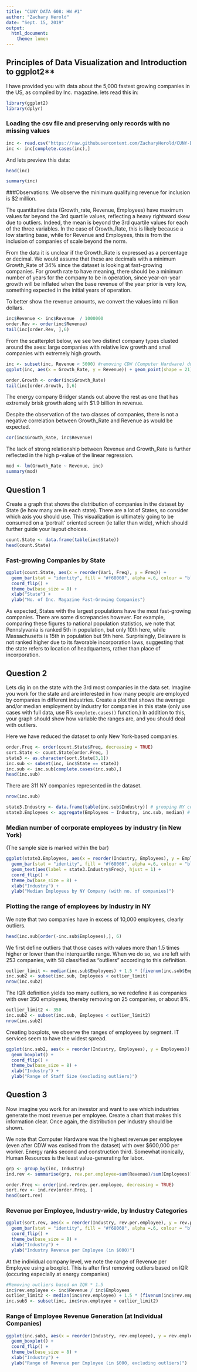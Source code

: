 ---
title: "CUNY DATA 608: HW #1"
author: "Zachary Herold"
date: "Sept. 15, 2019"
output:
  html_document:  
    theme: lumen
---

## Principles of Data Visualization and Introduction to ggplot2**

I have provided you with data about the 5,000 fastest growing companies in the US, as compiled by Inc. magazine. lets read this in:

```{r, include=F}
library(ggplot2)
library(dplyr)
```

### Loading the csv file and preserving only records with no missing values  

```{r}
inc <- read.csv("https://raw.githubusercontent.com/ZacharyHerold/CUNY-DATA-608/master/inc5000_data.csv", header= TRUE)
inc <- inc[complete.cases(inc),]
```

And lets preview this data:

```{r}
head(inc)
```
```{r}
summary(inc)
```

###Observations:
We observe the minimum qualifying revenue for inclusion is $2 million.

The quantitative data (Growth_rate, Revenue, Employees) have maximum values far beyond the 3rd quartile values, reflecting a heavy rightward skew due to outliers. Indeed, the mean is beyond the 3rd quartile values for each of the three variables. In the case of Growth_Rate, this is likely because a low starting base, while for Revenue and Employees, this is from the inclusion of companies of scale beyond the norm. 

From the data it is unclear if the Growth_Rate is expressed as a percentage or decimal. We would assume that these are decimals with a minimum Growth_Rate of 34% since the dataset is looking at fast-growing companies. For growth rate to have meaning, there should be a minimum number of years for the company to be in operation, since year-on-year growth will be inflated when the base revenue of the year prior is very low, something expected in the initial years of operation. 

To better show the revenue amounts, we convert the values into million dollars. 

```{r}
inc$Revenue <- inc$Revenue  / 1000000
order.Rev <- order(inc$Revenue)
tail(inc[order.Rev, ],6)
```

From the scatterplot below, we see two distinct company types clusted around the axes: large companies with relative low growth and small companies with extremely high growth.  

```{r}
inc <- subset(inc, Revenue < 5000) #removing CDW (Computer Hardware) due to its incomparable scale
ggplot(inc, aes(x = Growth_Rate, y = Revenue)) + geom_point(shape = 21)
```

```{r}
order.Growth <- order(inc$Growth_Rate)
tail(inc[order.Growth, ],6)
```

The energy company Bridger stands out above the rest as one that has extremely brisk growth along with $1.9 billion in revenue. 

Despite the observation of the two classes of companies, there is not a negative correlation between Growth_Rate and Revenue as would be expected. 

```{r}
cor(inc$Growth_Rate, inc$Revenue)
```

The lack of strong relationship between Revenue and Growth_Rate is further reflected in the high p-value of the linear regression. 

```{r}
mod <- lm(Growth_Rate ~ Revenue, inc)
summary(mod)
```


## Question 1

Create a graph that shows the distribution of companies in the dataset by State (ie how many are in each state). There are a lot of States, so consider which axis you should use. This visualization is ultimately going to be consumed on a 'portrait' oriented screen (ie taller than wide), which should further guide your layout choices.


```{r}
count.State <- data.frame(table(inc$State))
head(count.State)
```  

### Fast-growing Companies by State

```{r}
ggplot(count.State, aes(x = reorder(Var1, Freq), y = Freq)) + 
  geom_bar(stat = "identity", fill = "#f68060", alpha =.6, colour = "black") +
  coord_flip() +
  theme_bw(base_size = 8) +
  xlab("State") + 
  ylab("No. of Inc. Magazine Fast-Growing Companies") 
```

As expected, States with the largest populations have the most fast-growing companies. There are some discrepancies however. For example, comparing these figures to national population statistics, we note that Pennslyvania is ranked 5th in population, but only 10th here, while Massachusetts is 15th in population but 9th here. Surprisingly, Delaware is not ranked higher due to its favorable incorporation laws, suggesting that the state refers to location of headquarters, rather than place of incorporation. 


## Question 2

Lets dig in on the state with the 3rd most companies in the data set. Imagine you work for the state and are interested in how many people are employed by companies in different industries. Create a plot that shows the average and/or median employment by industry for companies in this state (only use cases with full data, use R's `complete.cases()` function.) In addition to this, your graph should show how variable the ranges are, and you should deal with outliers.

Here we have reduced the dataset to only New York-based companies. 

```{r}
order.Freq <- order(count.State$Freq, decreasing = TRUE)
sort.State <- count.State[order.Freq, ]
state3 <- as.character(sort.State[3,1])
inc.sub <- subset(inc, inc$State == state3)
inc.sub <- inc.sub[complete.cases(inc.sub),]
head(inc.sub)
```

There are 311 NY companies represented in the dataset.

```{r}
nrow(inc.sub)
```

```{r}
state3.Industry <- data.frame(table(inc.sub$Industry)) # grouping NY companies by industry
state3.Employees <- aggregate(Employees ~ Industry, inc.sub, median) # taking the median number of employees by industry in NY
```

### Median number of corporate employees by industry (in New York)
(The sample size is marked within the bar)

```{r}
ggplot(state3.Employees, aes(x = reorder(Industry, Employees), y = Employees)) + 
  geom_bar(stat = "identity", fill = "#f68060", alpha =.6, colour = "black") +
  geom_text(aes(label = state3.Industry$Freq), hjust = 1) +
  coord_flip() +
  theme_bw(base_size = 8) +
  xlab("Industry") + 
  ylab("Median Employees by NY Company (with no. of companies)") 
```

### Plotting the range of employees by Industry in NY

We note that two companies have in excess of 10,000 employees, clearly outliers. 

```{r}
head(inc.sub[order(-inc.sub$Employees),], 6)
```

We first define outliers that those cases with values more than 1.5 times higher or lower than the interquartile range. When we do so, we are left with 253 companies, with 58 classified as "outliers" according to this definition. 

```{r}
outlier_limit <- median(inc.sub$Employees) + 1.5 * (fivenum(inc.sub$Employees)[4] - fivenum(inc.sub$Employees)[2]) 
inc.sub2 <- subset(inc.sub, Employees < outlier_limit)
nrow(inc.sub2)
```

The IQR definition yields too many outliers, so we redefine it as companies with over 350 employees, thereby removing on 25 companies, or about 8%. 

```{r}
outlier_limit2 <- 350 
inc.sub2 <- subset(inc.sub, Employees < outlier_limit2)
nrow(inc.sub2)
```

Creating boxplots, we observe the ranges of employees by segment. IT services seem to have the widest spread. 

```{r}
ggplot(inc.sub2, aes(x = reorder(Industry, Employees), y = Employees)) + 
  geom_boxplot() +
  coord_flip() +
  theme_bw(base_size = 8) +
  xlab("Industry") + 
  ylab("Range of Staff Size (excluding outliers)") 
```

## Question 3

Now imagine you work for an investor and want to see which industries generate the most revenue per employee. Create a chart that makes this information clear. Once again, the distribution per industry should be shown.


We note that Computer Hardware was the highest revenue per employee (even after CDW was excised from the dataset) with over $600,000 per worker. Energy ranks second and construction third. Somewhat ironically, Human Resources is the least value-generating for labor. 

```{r}
grp <- group_by(inc, Industry)
ind.rev <- summarise(grp, rev.per.employee=sum(Revenue)/sum(Employees))

order.Freq <- order(ind.rev$rev.per.employee, decreasing = TRUE)
sort.rev <- ind.rev[order.Freq, ]
head(sort.rev)
```

### Revenue per Employee, Industry-wide, by Industry Categories

```{r}
ggplot(sort.rev, aes(x = reorder(Industry, rev.per.employee), y = rev.per.employee * 1000)) + 
  geom_bar(stat = "identity", fill = "#f68060", alpha =.6, colour = "black") +
  coord_flip() +
  theme_bw(base_size = 8) +
  xlab("Industry") + 
  ylab("Industry Revenue per Employee (in $000)") 
```

At the individual company level, we note the range of Revenue per Employee using a boxplot. This is after first removing outliers based on IQR (occuring especially at energy companies)

```{r}
#Removing outliers based on IQR * 1.5
inc$rev.employee <- inc$Revenue / inc$Employees
outlier_limit2 <- median(inc$rev.employee) + 1.5 * (fivenum(inc$rev.employee)[4] - fivenum(inc$rev.employee)[2]) 
inc.sub3 <- subset(inc, inc$rev.employee < outlier_limit2)
```

### Range of Employee Revenue Generation (at Individual Companies)

```{r}
ggplot(inc.sub3, aes(x = reorder(Industry, rev.employee), y = rev.employee * 1000)) + 
  geom_boxplot() +
  coord_flip() +
  theme_bw(base_size = 8) +
  xlab("Industry") + 
  ylab("Range of Revenue per Employee (in $000, excluding outliers)") 
```


